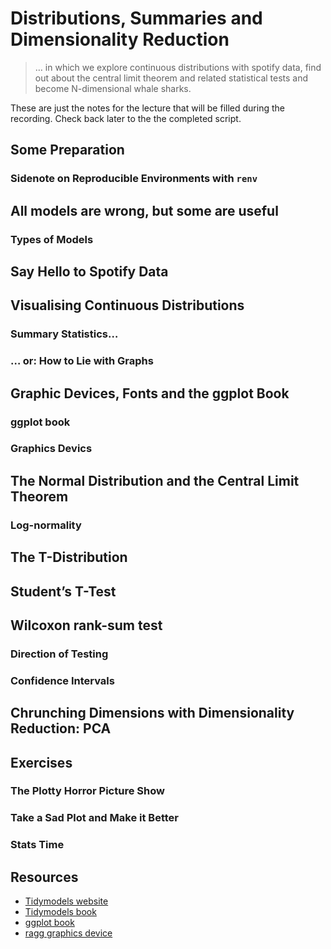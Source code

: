 # Distributions, Summaries and Dimensionality Reduction

> ... in which we explore continuous distributions with spotify data,
  find out about the central limit theorem and related statistical tests
  and become N-dimensional whale sharks.

::: { .alert .alert-info}
These are just the notes for the lecture that
will be filled during the recording.
Check back later to the the completed script.
:::

<!-- ::: {.video-container} -->
<!-- <iframe class="video" src="https://www.youtube.com/embed/1J2zomeKjFE?vq=hd1080" allowfullscreen></iframe> -->
<!-- ::: -->

## Some Preparation

### Sidenote on Reproducible Environments with `renv`

## All models are wrong, but some are useful

### Types of Models

## Say Hello to Spotify Data

## Visualising Continuous Distributions

### Summary Statistics...

### ... or: How to Lie with Graphs

## Graphic Devices, Fonts and the ggplot Book

### ggplot book

### Graphics Devics

## The Normal Distribution and the Central Limit Theorem

### Log-normality

## The T-Distribution

## Student's T-Test

## Wilcoxon rank-sum test

### Direction of Testing

### Confidence Intervals

## Chrunching Dimensions with Dimensionality Reduction: PCA

## Exercises

### The Plotty Horror Picture Show

### Take a Sad Plot and Make it Better

### Stats Time

## Resources

- [Tidymodels website](https://www.tidymodels.org/)
- [Tidymodels book](https://www.tmwr.org/)
- [ggplot book](https://ggplot2-book.org/)
- [ragg graphics device](https://ragg.r-lib.org/)

